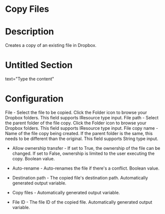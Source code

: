 ﻿# Copy Files

# Description

Creates a copy of an existing file in Dropbox.

# Untitled Section

text="Type the content"

# Configuration

File - Select the file to be copied. Click the Folder  icon to browse your Dropbox folders. This field supports IResource type input. File path - Select the parent folder of the file copy. Click the Folder  icon to browse your Dropbox folders. This field supports IResource type input. File copy name - Name of the file copy being created. If the parent folder is the same, this needs to be different than the original. This field supports String type input.







* Allow ownership transfer - If set to True, the ownership of the file can be changed. If set to False, ownership is limited to the user executing the copy. Boolean value.
* Auto-rename - Auto-renames the file if there's a conflict. Boolean value.



* Destination path - The copied file's destination path. Automatically generated output variable.
* Copy files - Automatically generated output variable.
* File ID - The file ID of the copied file. Automatically generated output variable.
